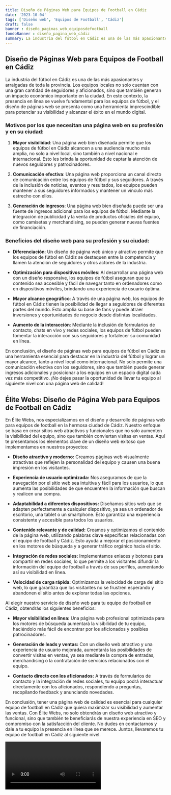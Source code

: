```yaml
---
title: Diseño de Páginas Web para Equipos de Football en Cádiz
date: '2023-10-04'
tags: ['Diseño web', 'Equipos de Football', 'Cádiz']
draft: false
banner : diseño_paginas_web_equiposdefootball
fondoBanner : diseño_pagina_web_cádiz
summary: La industria del fútbol en Cádiz es una de las más apasionantes y arraigadas de toda la provincia. Los equipos locales no solo cuentan con una gran cantidad de seguidores y aficionados, sino que también generan un impacto económico importante en la ciudad. En este contexto, la presencia en línea se vuelve fundamental para los equipos de fútbol, y el diseño de páginas web se presenta como una herramienta imprescindible para potenciar su visibilidad y alcanzar el éxito en el mundo digital.
---
```


## Diseño de Páginas Web para Equipos de Football en Cádiz

La industria del fútbol en Cádiz es una de las más apasionantes y arraigadas de toda la provincia. Los equipos locales no solo cuentan con una gran cantidad de seguidores y aficionados, sino que también generan un impacto económico importante en la ciudad. En este contexto, la presencia en línea se vuelve fundamental para los equipos de fútbol, y el diseño de páginas web se presenta como una herramienta imprescindible para potenciar su visibilidad y alcanzar el éxito en el mundo digital.

### Motivos por los que necesitan una página web en su profesión y en su ciudad:

1. **Mayor visibilidad**: Una página web bien diseñada permite que los equipos de fútbol en Cádiz alcancen a una audiencia mucho más amplia, no solo a nivel local, sino también a nivel nacional e internacional. Esto les brinda la oportunidad de captar la atención de nuevos seguidores y patrocinadores.

2. **Comunicación efectiva**: Una página web proporciona un canal directo de comunicación entre los equipos de fútbol y sus seguidores. A través de la inclusión de noticias, eventos y resultados, los equipos pueden mantener a sus seguidores informados y mantener un vínculo más estrecho con ellos.

3. **Generación de ingresos**: Una página web bien diseñada puede ser una fuente de ingresos adicional para los equipos de fútbol. Mediante la integración de publicidad y la venta de productos oficiales del equipo, como camisetas y merchandising, se pueden generar nuevas fuentes de financiación.

### Beneficios del diseño web para su profesión y su ciudad:

- **Diferenciación**: Un diseño de página web único y atractivo permite que los equipos de fútbol en Cádiz se destaquen entre la competencia y llamen la atención de seguidores y otros actores de la industria.

- **Optimización para dispositivos móviles**: Al desarrollar una página web con un diseño responsive, los equipos de fútbol aseguran que su contenido sea accesible y fácil de navegar tanto en ordenadores como en dispositivos móviles, brindando una experiencia de usuario óptima.

- **Mayor alcance geográfico**: A través de una página web, los equipos de fútbol en Cádiz tienen la posibilidad de llegar a seguidores de diferentes partes del mundo. Esto amplía su base de fans y puede atraer inversiones y oportunidades de negocio desde distintas localidades.

- **Aumento de la interacción**: Mediante la inclusión de formularios de contacto, chats en vivo y redes sociales, los equipos de fútbol pueden fomentar la interacción con sus seguidores y fortalecer su comunidad en línea.

En conclusión, el diseño de páginas web para equipos de fútbol en Cádiz es una herramienta esencial para destacar en la industria del fútbol y lograr un mayor alcance, tanto a nivel local como internacional. No solo permite una comunicación efectiva con los seguidores, sino que también puede generar ingresos adicionales y posicionar a los equipos en un espacio digital cada vez más competitivo. ¡No dejes pasar la oportunidad de llevar tu equipo al siguiente nivel con una página web de calidad!

<GifSeo />

<Cta />

## Élite Webs: Diseño de Página Web para Equipos de Football en Cádiz

En Élite Webs, nos especializamos en el diseño y desarrollo de páginas web para equipos de football en la hermosa ciudad de Cádiz. Nuestro enfoque se basa en crear sitios web atractivos y funcionales que no solo aumenten la visibilidad del equipo, sino que también conviertan visitas en ventas. Aquí te presentamos los elementos clave de un diseño web exitoso que implementamos en nuestros proyectos:

- **Diseño atractivo y moderno:** Creamos páginas web visualmente atractivas que reflejen la personalidad del equipo y causen una buena impresión en los visitantes.

- **Experiencia de usuario optimizada:** Nos aseguramos de que la navegación por el sitio web sea intuitiva y fácil para los usuarios, lo que aumenta las posibilidades de que encuentren la información que buscan y realicen una compra.

- **Adaptabilidad a diferentes dispositivos:** Diseñamos sitios web que se adapten perfectamente a cualquier dispositivo, ya sea un ordenador de escritorio, una tablet o un smartphone. Esto garantiza una experiencia consistente y accesible para todos los usuarios.

- **Contenido relevante y de calidad:** Creamos y optimizamos el contenido de la página web, utilizando palabras clave específicas relacionadas con el equipo de football y Cádiz. Esto ayuda a mejorar el posicionamiento en los motores de búsqueda y a generar tráfico orgánico hacia el sitio.

- **Integración de redes sociales:** Implementamos enlaces y botones para compartir en redes sociales, lo que permite a los visitantes difundir la información del equipo de football a través de sus perfiles, aumentando así su visibilidad en línea.

- **Velocidad de carga rápida:** Optimizamos la velocidad de carga del sitio web, lo que garantiza que los visitantes no se frustren esperando y abandonen el sitio antes de explorar todas las opciones.

Al elegir nuestro servicio de diseño web para tu equipo de football en Cádiz, obtendrás los siguientes beneficios:

- **Mayor visibilidad en línea:** Una página web profesional optimizada para los motores de búsqueda aumentará la visibilidad de tu equipo, haciéndolo más fácil de encontrar por los aficionados y posibles patrocinadores.

- **Generación de leads y ventas:** Con un diseño web atractivo y una experiencia de usuario mejorada, aumentarás las posibilidades de convertir visitas en ventas, ya sea mediante la compra de entradas, merchandising o la contratación de servicios relacionados con el equipo.

- **Contacto directo con los aficionados:** A través de formularios de contacto y la integración de redes sociales, tu equipo podrá interactuar directamente con los aficionados, respondiendo a preguntas, recopilando feedback y anunciando novedades.

En conclusión, tener una página web de calidad es esencial para cualquier equipo de football en Cádiz que quiera maximizar su visibilidad y aumentar las ventas. Con Élite Webs, no solo obtendrás un diseño web atractivo y funcional, sino que también te beneficiarás de nuestra experiencia en SEO y compromiso con la satisfacción del cliente. No dudes en contactarnos y dale a tu equipo la presencia en línea que se merece. Juntos, llevaremos tu equipo de football en Cádiz al siguiente nivel.

<Video />

<CtaBot job='Equipos de Football' city='Cádiz'/>

<Gmaps query='Cádiz+españa+maps' />